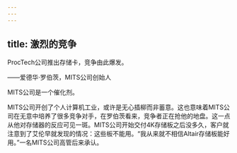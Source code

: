 ```yaml
---
---
---
```

title: 激烈的竞争
---




ProcTech公司推出存储卡，竞争由此爆发。

——爱德华·罗伯茨，MITS公司创始人



MITS公司是一个催化剂。

MITS公司开创了个人计算机工业，或许是无心插柳而非蓄意。这也意味着MITS公司在无意中培养了很多竞争对手，在罗伯茨看来，竞争者正在抢他的地盘。这一点从他对存储器的反应可见一斑。MITS公司开始交付4K存储板之后没多久，客户就注意到了艾伦早就发现的情况：这些板不能用。“我从来就不相信Altair存储板能好用。”一名MITS公司高管后来承认。